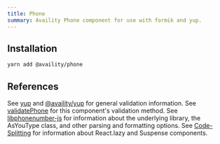 ```yaml
---
title: Phone
summary: Availity Phone component for use with formik and yup.
---
```


## Installation

```bash
yarn add @availity/phone
```

## References

See [yup](https://github.com/jquense/yup) and [@availity/yup](https://github.com/Availity/sdk-js/tree/master/packages/yup) for general validation information.
See [validatePhone](https://github.com/Availity/availity-react/tree/master/packages/phone/src/validatePhone.js) for this component's validation method.
See [libphonenumber-js](https://github.com/catamphetamine/libphonenumber-js/blob/master/README.md) for information about the underlying library, the AsYouType class, and other parsing and formatting options.
See [Code-Splitting](https://reactjs.org/docs/code-splitting.html) for information about React.lazy and Suspense components.
